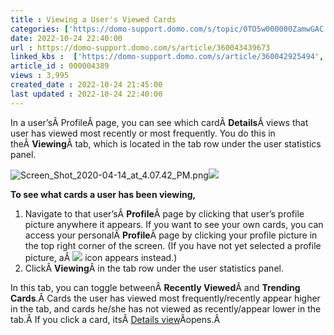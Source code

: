 ```yaml
---
title : Viewing a User's Viewed Cards
categories: ['https://domo-support.domo.com/s/topic/0TO5w000000ZamwGAC']
date: 2022-10-24 22:40:00
url : https://domo-support.domo.com/s/article/360043439673
linked_kbs :  ['https://domo-support.domo.com/s/article/360042925494', 'https://domo-support.domo.com/s/knowledge-base', 'https://domo-support.domo.com/s/article/360043429953', 'https://domo-support.domo.com/s/article/360043439673', 'https://domo-support.domo.com/s/article/360043429933', 'https://domo-support.domo.com/s/article/360043429693', 'https://domo-support.domo.com/s/topic/0TO5w000000ZamwGAC', 'https://domo-support.domo.com/s/article/360042923934', 'https://domo-support.domo.com/s/article/360043429913']
article_id : 000004389
views : 3,995
created_date : 2022-10-24 21:45:00
last updated : 2022-10-24 22:40:00
---
```




In a user'sÂ ProfileÂ page, you can see which cardÂ **Details**Â views that user has viewed most recently or most frequently. You do this in theÂ **Viewing**Â tab, which is located in the tab row under the user statistics panel.


![Screen_Shot_2020-04-14_at_4.07.42_PM.png](Screen_Shot_2020-04-14_at_4.07.42_PM.png)![](1.png)


**To see what cards a user has been viewing,**


1. Navigate to that user'sÂ **Profile**Â page by clicking that user's profile picture anywhere it appears. If you want to see your own cards, you can access your personalÂ **Profile**Â page by clicking your profile picture in the top right corner of the screen. (If you have not yet selected a profile picture, aÂ ![](2.png) icon appears instead.)
2. ClickÂ **Viewing**Â in the tab row under the user statistics panel.


In this tab, you can toggle betweenÂ **Recently Viewed**Â and **Trending Cards**.Â Cards the user has viewed most frequently/recently appear higher in the tab, and cards he/she has not viewed as recently/appear lower in the tab.Â If you click a card, itsÂ [Details view](..\card_details_view_layout\index.md)Âopens.Â